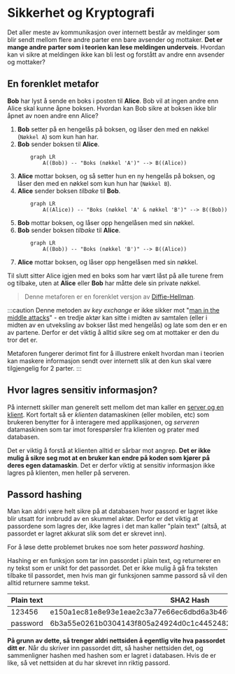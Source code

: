 # Sikkerhet og Kryptografi

Det aller meste av kommunikasjon over internett består av meldinger som blir sendt mellom flere andre parter enn bare avsender og mottaker. **Det er mange andre parter som i teorien kan lese meldingen underveis**. Hvordan kan vi sikre at meldingen ikke kan bli lest og forstått av andre enn avsender og mottaker?

## En forenklet metafor

**Bob** har lyst å sende en boks i posten til **Alice**. Bob vil at ingen andre enn Alice skal kunne åpne boksen. Hvordan kan Bob sikre at boksen ikke blir åpnet av noen andre enn Alice?

1. **Bob** setter på en hengelås på boksen, og låser den med en nøkkel (`Nøkkel A`) som kun han har.
2. **Bob** sender boksen til **Alice**.
   ```mermaid
       graph LR
           A((Bob)) -- "Boks (nøkkel 'A')" --> B((Alice))
   ```
3. **Alice** mottar boksen, og så setter hun en ny hengelås på boksen, og låser den med en nøkkel som kun hun har (`Nøkkel B`).
4. **Alice** sender boksen _tilbake_ til **Bob**.
   ```mermaid
       graph LR
           A((Alice)) -- "Boks (nøkkel 'A' & nøkkel 'B')" --> B((Bob))
   ```
5. **Bob** mottar boksen, og låser opp hengelåsen med sin nøkkel.
6. **Bob** sender boksen _tilbake_ til **Alice**.
   ```mermaid
       graph LR
           A((Bob)) -- "Boks (nøkkel 'B')" --> B((Alice))
   ```
7. **Alice** mottar boksen, og låser opp hengelåsen med sin nøkkel.

Til slutt sitter Alice igjen med en boks som har vært låst på alle turene frem og tilbake, uten at **Alice** eller **Bob** har måtte dele sin private nøkkel.

> Denne metaforen er en forenklet versjon av [Diffie-Hellman](https://www.youtube.com/watch?v=NmM9HA2MQGI).

:::caution
Denne metoden av _key exchange_ er ikke sikker mot "[man in the middle attacks](https://en.wikipedia.org/wiki/Man-in-the-middle_attack)" - en tredje aktør kan sitte i midten av samtalen (eller i midten av en utveksling av bokser låst med hengelås) og late som den er en av partene.
Derfor er det viktig å alltid sikre seg om at mottaker er den du tror det er.

Metaforen fungerer derimot fint for å illustrere enkelt hvordan man i teorien kan maskere informasjon sendt over internett slik at den kun skal være tilgjengelig for 2 parter.
:::

## Hvor lagres sensitiv informasjon?

På internett skiller man generelt sett mellom det man kaller en [server og en klient](https://www.koding.no/ressurser/artikler/web/server-og-klient).
Kort fortalt så er _klienten_ datamaskinen (eller mobilen, etc) som brukeren benytter for å interagere med applikasjonen, og _serveren_ datamaskinen som
tar imot forespørsler fra klienten og prater med databasen.

Det er viktig å forstå at klienten alltid er sårbar mot angrep. **Det er ikke mulig å sikre seg mot at en bruker kan endre på koden som kjører på deres egen datamaskin**.
Det er derfor viktig at sensitiv informasjon ikke lagres på klienten, men heller på serveren.

## Passord hashing

Man kan aldri være helt sikre på at databasen hvor passord er lagret ikke blir utsatt for innbrudd av en skummel aktør. Derfor er det viktig at passordene som lagres der, ikke lagres i det man kaller "plain text" (altså, at passordet er lagret akkurat slik som det er skrevet inn).

For å løse dette problemet brukes noe som heter _password hashing_.

Hashing er en funksjon som tar inn passordet i plain text, og returnerer en ny tekst som er unikt for det passordet. Det er ikke mulig å gå fra teksten tilbake til passordet, men hvis man gir funksjonen samme passord så vil den alltid returnere samme tekst.

| Plain text | SHA2 Hash                                                        |
| ---------- | ---------------------------------------------------------------- |
| 123456     | e150a1ec81e8e93e1eae2c3a77e66ec6dbd6a3b460f89c1d08aecf422ee401a0 |
| password   | 6b3a55e0261b0304143f805a24924d0c1c44524821305f31d9277843b8a10f4e |

**På grunn av dette, så trenger aldri nettsiden å egentlig vite hva passordet ditt er**. Når du skriver inn passordet ditt, så hasher nettsiden det, og sammenligner hashen med hashen som er lagret i databasen. Hvis de er like, så vet nettsiden at du har skrevet inn riktig passord.


<Test />
